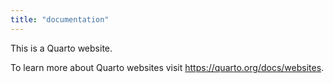 ```yaml
---
title: "documentation"
---
```


This is a Quarto website.

To learn more about Quarto websites visit <https://quarto.org/docs/websites>.
